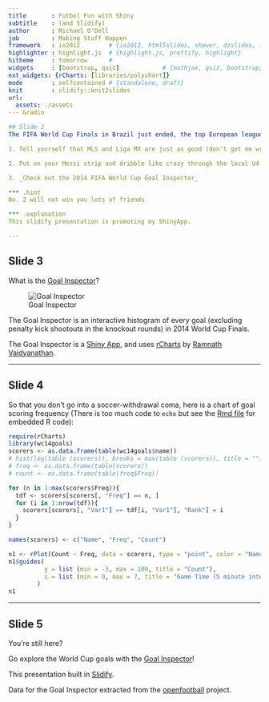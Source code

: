```yaml
---
title       : Futbol Fun with Shiny
subtitle    : (and Slidify)
author      : Michael O'Dell
job         : Making Stuff Happen
framework   : io2012        # {io2012, html5slides, shower, dzslides, ...}
highlighter : highlight.js  # {highlight.js, prettify, highlight}
hitheme     : tomorrow      # 
widgets     : [bootstrap, quiz]            # {mathjax, quiz, bootstrap}
ext_widgets: {rCharts: [libraries/polychart]}
mode        : selfcontained # {standalone, draft}
knit        : slidify::knit2slides
url:
  assets: ./assets
--- &radio

## Slide 2
The FIFA World Cup Finals in Brazil just ended, the top European leagues have yet to start, so to satisfy that lingering world class soccer (as we say in the States) craving, you:

1. Tell yourself that MLS and Liga MX are just as good (don't get me wrong, I catch Earthquakes games when I can) and just suffer

2. Put on your Messi strip and dribble like crazy through the local U4 youth team

3. _Check out the 2014 FIFA World Cup Goal Inspector_

*** .hint 
No. 2 will not win you lots of friends

*** .explanation 
This slidify presentation is promoting my ShinyApp.

---
```


## Slide 3
What is the [Goal Inspector](http://mpodell.shinyapps.io/goal_inspector/)?

![Goal Inspector](https://cloud.githubusercontent.com/assets/348433/3713195/02e2da64-1559-11e4-8967-9775fefc78a7.jpg)

The Goal Inspector is an interactive histogram of every goal (excluding penalty kick shootouts in the knockout rounds) in 2014 World Cup Finals.

The Goal Inspector is a [Shiny App](http://shiny.rstudio.com), and uses [rCharts](http://rcharts.io) by [Ramnath Vaidyanathan](https://github.com/ramnathv).

---

## Slide 4
So that you don't go into a soccer-withdrawal coma, here is a chart of goal scoring frequency (There is too much code to `echo` but see the [Rmd file](https://github.com/mpodell/goal_deck) for embedded R code):

```r
require(rCharts)
library(wc14goals)
scorers <- as.data.frame(table(wc14goals$name))
# hist(log(table (scorers)), breaks = max(table (scorers)), title = "")
# freq <- as.data.frame(table(scorers))
# count <- as.data.frame(table(freq$Freq))

for (n in 1:max(scorers$Freq)){
  tdf <- scorers[scorers[, "Freq"] == n, ]
  for (i in 1:nrow(tdf)){
    scorers[scorers[, "Var1"] == tdf[i, "Var1"], "Rank"] = i
  }  
}

names(scorers) <- c("Name", "Freq", "Count")

n1 <- rPlot(Count ~ Freq, data = scorers, type = "point", color = "Name")
n1$guides(
          y = list (min = -3, max = 100, title = "Count"), 
          x = list (min = 0, max = 7, title = "Game Time (5 minute intervals)")
        )
n1
```

---

## Slide 5
You're still here? 

Go explore the World Cup goals with the [Goal Inspector](http://mpodell.shinyapps.io/goal_inspector/)!

This presentation built in [Slidify](http://ramnathv.github.io/slidify/).

Data for the Goal Inspector extracted from the [openfootball](http://openfootball.github.io) project.



